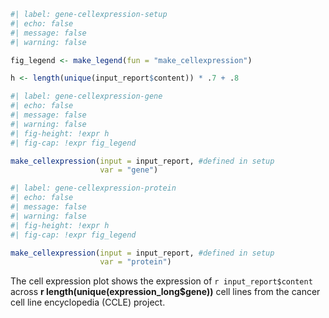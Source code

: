 ```r
#| label: gene-cellexpression-setup
#| echo: false
#| message: false
#| warning: false

fig_legend <- make_legend(fun = "make_cellexpression")

h <- length(unique(input_report$content)) * .7 + .8
```

```r
#| label: gene-cellexpression-gene
#| echo: false
#| message: false
#| warning: false
#| fig-height: !expr h
#| fig-cap: !expr fig_legend

make_cellexpression(input = input_report, #defined in setup
                    var = "gene")

```
  
```r
#| label: gene-cellexpression-protein
#| echo: false
#| message: false
#| warning: false
#| fig-height: !expr h
#| fig-cap: !expr fig_legend

make_cellexpression(input = input_report, #defined in setup
                    var = "protein")

```
  
The cell expression plot shows the expression of `r input_report$content` across **r length(unique(expression_long$gene))** cell lines from the cancer cell line encyclopedia (CCLE) project.  
